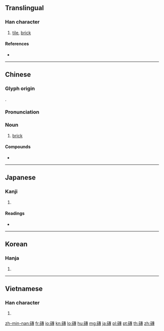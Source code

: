{{character info/new}}
{{also|砖}}
==Translingual==

===Han character===
{{Han char|rn=112|rad=石|as=11|sn=16|four=15643|canj=MRJII|ids=⿰石專}}

# [[tile]], [[brick]]

====References====
* {{Han ref|kx=0835.070|dkj=24418|dj=1252.160|hdz=42452.070|uh=78DA|ud=30938|bh=BF6A|bd=49002}}

----

==Chinese==
{{zh-forms|s=砖}}

===Glyph origin===
{{Han etym}}
{{Han compound|石|專|c1=s|c2=p|t1=rock|ls=psc}}.

===Pronunciation===
{{zh-pron
|m=zhuān|ma=Zh-zhuan.ogg
|c=zyun1
|h=pfs=chôn
|md=
|mn=qz,xm,zz:choan/qz,tw,xm:chng/zz:chuiⁿ
|mn_note=choan - literary; chng/chuiⁿ - vernacular
|w=
|mc=y
|oc=y
|cat=n
}}

===Noun===
{{zh-noun}}

# [[brick]]

====Compounds====
* {{zh-l|拋磚引玉}}

----

==Japanese==

===Kanji===
{{ja-kanji|grade=|rs=石11}}

# {{defn|lang=ja|sort=石11}}

====Readings====
* {{ja-readings|on=[[せん]] (sen)|kun=[[かわら]] (kawara)}}

----

==Korean==

===Hanja===
{{ko-hanja|hangeul=전|eumhun=|rv=jeon|mr=chŏn|y=cen}}

# {{defn|lang=ko|sort=石11}}

----

==Vietnamese==

===Han character===
{{vi-hantu|[[chuyên]], [[gạch]]|rs=石11}}

# {{defn|lang=vi|sort=石11}}

[[zh-min-nan:磚]]
[[fr:磚]]
[[io:磚]]
[[kn:磚]]
[[lo:磚]]
[[hu:磚]]
[[mg:磚]]
[[ja:磚]]
[[pl:磚]]
[[pt:磚]]
[[th:磚]]
[[zh:磚]]
